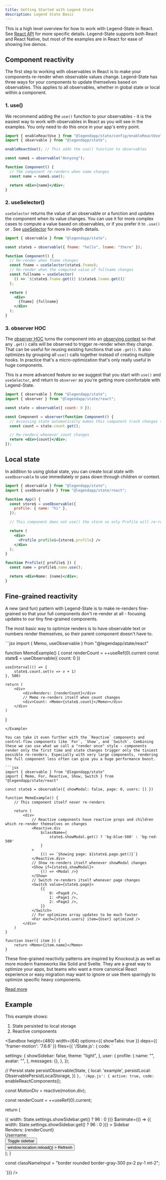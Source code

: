 ```yaml
---
title: Getting Started with Legend State
description: Legend State Basic
---
```


This is a high level overview for how to work with Legend-State in React. See [React API](../react-api) for more specific details. Legend-State supports both React and React Native, but most of the examples are in React for ease of showing live demos.

## Component reactivity

The first step to working with observables in React is to make your components re-render when observable values change. Legend-State has three ways for your components to update themselves based on observables. This applies to all observables, whether in global state or local within a component.

### 1. use()

We recommend adding the `use()` function to your observables - it is the easiest way to work with observables in React as you will see in the examples. You only need to do this once in your app's entry point.

```jsx
import { enableReactUse } from "@legendapp/state/config/enableReactUse";
import { observable } from "@legendapp/state";

enableReactUse(); // This adds the use() function to observables

const name$ = observable("Annyong");

function Component() {
  // The component re-renders when name changes
  const name = name$.use();

  return <div>{name}</div>;
}
```

### 2. useSelector()

`useSelector` returns the value of an observable or a function and updates the component when its value changes. You can use it for more complex cases to compute a value based on observables, or if you prefer it to `.use()` or . See [useSelector](../react-api#useselector) for more in-depth details.

```jsx
import { observable } from "@legendapp/state";

const state$ = observable({ fname: "hello", lname: "there" });

function Component() {
  // Re-render when fname changes
  const fname = useSelector(state$.fname);
  // Re-render when the computed value of fullname changes
  const fullname = useSelector(
    () => `${state$.fname.get()} ${state$.lname.get()}`
  );

  return (
    <div>
      {fname} {fullname}
    </div>
  );
}
```

### 3. observer HOC

The [observer HOC](../react-api/#observer-hoc) turns the component into an [observing context](../reactivity#observing-contexts) so that any `.get()` calls will be observed to trigger re-render when they change. That can be useful for reusing existing functions that use `.get()`. It also optimizes by grouping all `use()` calls together instead of creating multiple hooks. In practice that's a micro-optimization that's only really useful in huge components.

This is a more advanced feature so we suggest that you start with `use()` and `useSelector`, and return to `observer` as you're getting more comfortable with Legend-State.

```jsx
import { observable } from "@legendapp/state";
import { observer } from "@legendapp/state/react";

const state = observable({ count: 0 });

const Component = observer(function Component() {
  // Accessing state automatically makes this component track changes to re-render
  const count = state.count.get();

  // Re-renders whenever count changes
  return <div>{count}</div>;
});
```

## Local state

In addition to using global state, you can create local state with `useObservable` to use immediately or pass down through children or context.

```jsx
import { observable } from "@legendapp/state";
import { useObservable } from "@legendapp/state/react";

function App() {
  const store$ = useObservable({
    profile: { name: "hi" },
  });

  // This component does not use() the store so only Profile will re-render on changes

  return (
    <div>
      <Profile profile$={store$.profile} />
    </div>
  );
}

function Profile({ profile$ }) {
  const name = profile$.name.use();

  return <div>Name: {name}</div>;
}
```

## Fine-grained reactivity

A new (and fun) pattern with Legend-State is to make re-renders fine-grained so that your full components don't re-render at all - focusing updates to our tiny fine-grained components.

The most basic way to optimize renders is to have observable text or numbers render themselves, so their parent component doesn't have to.

<Example name="Easy">
```jsx
import { Memo, useObservable } from "@legendapp/state/react"

function MemoExample() {
const renderCount = ++useRef(0).current
const state$ = useObservable({ count: 0 })

    useInterval(() => {
        state$.count.set(v => v + 1)
    }, 500)

    return (
        <div>
            <div>Renders: {renderCount}</div>
            // Memo re-renders itself when count changes
            <div>Count: <Memo>{state$.count}</Memo></div>
        </div>
    )

}

````
</Example>

You can take it even further with the `Reactive` components and control-flow components like `For`, `Show`, and `Switch`. Combining these we can use what we call a "render once" style - components render only the first time and state changes trigger only the tiniest possible re-renders. Especially with very large components, rendering the full component less often can give you a huge performance boost.

```jsx
import { observable } from "@legendapp/state"
import { Memo, For, Reactive, Show, Switch } from "@legendapp/state/react"

const state$ = observable({ showModal: false, page: 0, users: [] })

function MemoExample() {
    // This component itself never re-renders

    return (
        <div>
            // Reactive components have reactive props and children which re-render themselves on changes
            <Reactive.div
                $className={
                    state$.showModal.get() ? 'bg-blue-500' : 'bg-red-500'
                }
            >
                {() => `Showing page: ${state$.page.get()}`}
            </Reactive.div>
            // Show re-renders itself whenever showModal changes
            <Show if={state$.showModal}>
                {() => <Modal />}
            </Show>
            // Switch re-renders itself whenever page changes
            <Switch value={state$.page}>
                {{
                    0: <Page0 />,
                    1: <Page1 />,
                    2: <Page2 />,
                }}
            </Switch>
            // For optimizes array updates to be much faster
            <For each={state$.users} item={User} optimized />
        </div>
    )
}

function User({ item }) {
    return <Memo>{item.name}</Memo>
}

````

These fine-grained reactivity patterns are inspired by Knockout.js as well as more modern frameworks like Solid and Svelte. They are a great way to optimize your apps, but teams who want a more canonical React experience or easy migration may want to ignore or use them sparingly to optimize specific heavy components.

[Read more](../fine-grained-reactivity)

## Example

This example shows:

1. State persisted to local storage
2. Reactive components

<Sandbox height={480} width={64} options={{ showTabs: true }} deps={{ 'framer-motion': '7.6.6' }} files={{
'/State.js': { code: `

  settings: {
    showSidebar: false,
    theme: "light",
  },
  user: {
    profile: {
      name: "",
      avatar: "",
    },
    messages: {},
  },
});

// Persist state
persistObservable(State, {
local: 'example',
persistLocal: ObservablePersistLocalStorage,
})
`},
'/App.js': { active: true, code: `
enableReactComponents();

const MotionDiv = reactive(motion.div);

  const renderCount = ++useRef(0).current;

return (
<div className="flex absolute inset-0">
<MotionDiv
className="bg-gray-600 text-center pt-2 text-white text-sm"
$initial={() => ({
width: State.settings.showSidebar.get() ? 96 : 0
})}
$animate={() => ({
width: State.settings.showSidebar.get() ? 96 : 0
})} >
Sidebar
</MotionDiv>
<div className="flex-1 p-4">
<div className="text-gray-500 text-sm pb-4">Renders: {renderCount}</div>
<div>Username:</div>
<Reactive.input
className={classNameInput}
$value={State.user.profile.name}
/>
<div>
<button
            className="bg-gray-300 rounded-lg px-4 py-2 mt-6"
            onClick={State.settings.showSidebar.toggle}
          >
Toggle sidebar
</button>
</div>
<div>
<button
className="bg-gray-300 rounded-lg px-4 py-2 mt-6"
onClick={() => window.location.reload()} >
Refresh
</button>
</div>
</div>
</div>
);
}

const classNameInput = "border rounded border-gray-300 px-2 py-1 mt-2";

`}}} />
